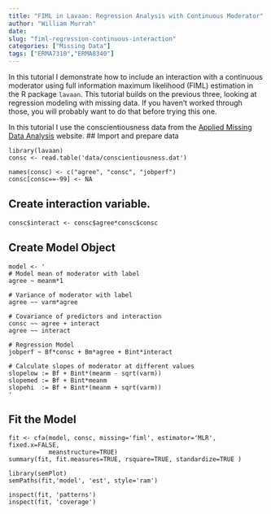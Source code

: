 ```yaml
---
title: "FIML in Lavaan: Regression Analysis with Continuous Moderator"
author: "William Murrah"
date:
slug: "fiml-regression-continuous-interaction"
categories: ["Missing Data"]
tags: ["ERMA7310","ERMA8340"]
---
```


In this tutorial I demonstrate how to include an interaction with a continuous moderator using full information maximum likelihood (FIML) estimation in the R package `lavaan`. This tutorial builds on the previous three, looking at regression modeling with missing data. If you haven't worked through those, you will probably want to do that before trying this one.

In this tutorial I use the conscientiousness data from the [Applied Missing Data Analysis][1] website. 
## Import and prepare data
```
library(lavaan)
consc <- read.table('data/conscientiousness.dat')

names(consc) <- c("agree", "consc", "jobperf")
consc[consc==-99] <- NA
```

## Create interaction variable.
```
consc$interact <- consc$agree*consc$consc
```
## Create Model Object
```
model <- '
# Model mean of moderator with label
agree ~ meanm*1

# Variance of moderator with label
agree ~~ varm*agree

# Covariance of predictors and interaction
consc ~~ agree + interact
agree ~~ interact

# Regression Model
jobperf ~ Bf*consc + Bm*agree + Bint*interact

# Calculate slopes of moderator at different values
slopelow := Bf + Bint*(meanm - sqrt(varm))
slopemed := Bf + Bint*meanm   		
slopehi  := Bf + Bint*(meanm + sqrt(varm))
'
```
## Fit the Model
```
fit <- cfa(model, consc, missing='fiml', estimator='MLR', fixed.x=FALSE, 
           meanstructure=TRUE)
summary(fit, fit.measures=TRUE, rsquare=TRUE, standardize=TRUE )
```
```
library(semPlot)
semPaths(fit,'model', 'est', style='ram')
```
```
inspect(fit, 'patterns')
inspect(fit, 'coverage')
```

[1]: http://www.appliedmissingdata.com